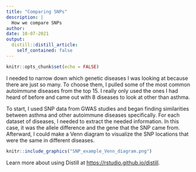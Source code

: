```yaml
---
title: "Comparing SNPs"
description: |
  How we compare SNPs
author: 
date: 10-07-2021
output:
  distill::distill_article:
    self_contained: false
---
```



```r
knitr::opts_chunk$set(echo = FALSE)
```

I needed to narrow down which genetic diseases I was looking at because there are just so many. To choose them, I pulled some of the most common autoimmune diseases from the top 15. I really only used the ones I had heard of before and came out with 8 diseases to look at other than asthma.

To start, I used SNP data from GWAS studies and began finding similarities between asthma and other autoimmune diseases specifically. For each dataset of diseases, I needed to extract the needed information. In this case, it was the allele difference and the gene that the SNP came from. Afterward, I could make a Venn diagram to visualize the SNP locations that were the same in different diseases.

```r
knitr::include_graphics("SNP_example_Venn_diagram.png")
```


Learn more about using Distill at <https://rstudio.github.io/distill>.


